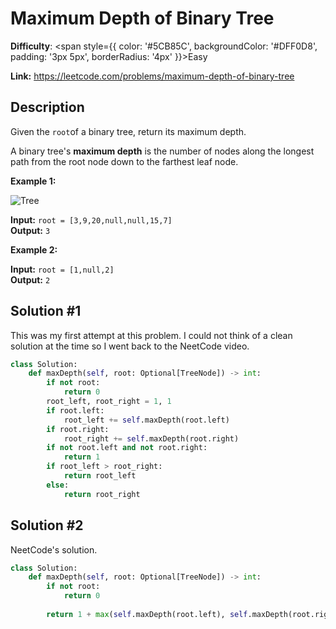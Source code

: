 # Maximum Depth of Binary Tree

**Difficulty**: <span style={{ color: '#5CB85C', backgroundColor: '#DFF0D8', padding: '3px 5px', borderRadius: '4px' }}>Easy</span>

**Link:** https://leetcode.com/problems/maximum-depth-of-binary-tree


## Description 

Given the `root`of a binary tree, return its maximum depth.

A binary tree's **maximum depth** is the number of nodes along the longest path from the root node down to the farthest leaf node.

**Example 1:**

<img src="https://assets.leetcode.com/uploads/2020/11/26/tmp-tree.jpg" alt="Tree" />


**Input:** `root = [3,9,20,null,null,15,7]`  
**Output:** `3` 

**Example 2:**

**Input:** `root = [1,null,2]`  
**Output:** `2` 


## Solution #1

This was my first attempt at this problem. I could not think of a clean solution at the time so I went back to the NeetCode video.

```python
class Solution:
    def maxDepth(self, root: Optional[TreeNode]) -> int:
        if not root:
            return 0
        root_left, root_right = 1, 1
        if root.left:
            root_left += self.maxDepth(root.left)
        if root.right:
            root_right += self.maxDepth(root.right)
        if not root.left and not root.right:
            return 1
        if root_left > root_right:
            return root_left
        else:
            return root_right
```


## Solution #2 

NeetCode's solution.

```python
class Solution:
    def maxDepth(self, root: Optional[TreeNode]) -> int:
        if not root:
            return 0
        
        return 1 + max(self.maxDepth(root.left), self.maxDepth(root.right))
```

